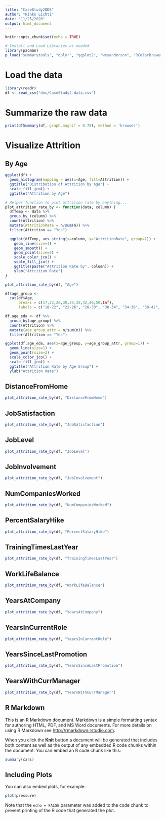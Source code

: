 ```yaml
---
title: "CaseStudy2DDS"
author: "Rinku Lichti"
date: "11/25/2020"
output: html_document
---
```


```r
knitr::opts_chunk$set(echo = TRUE)
```

```r
# Install and Load Libraries as needed
library(pacman)
p_load("summarytools", "dplyr", "ggplot2", "wesanderson", "RColorBrewer", "ggsci")
```

# Load the data

```r
library(readr)
df <- read_csv("doc/CaseStudy2-data.csv")
```

# Summarize the raw data

```r
print(dfSummary(df, graph.magnif = 0.75), method = 'browser')
```

# Visualize Attrition

## By Age

```r
ggplot(df) + 
  geom_histogram(mapping = aes(x=Age, fill=Attrition)) + 
  ggtitle("Distribution of Attrition by Age") + 
  scale_fill_jco() +
  ggtitle("Attrition by Age")
```

```r
# Helper function to plot attrition rate by anything...
plot_attrition_rate_by <- function(data, column) {
  dfTemp <- data %>%
  group_by_(column) %>%
  count(Attrition) %>%
  mutate(AttritionRate = n/sum(n)) %>%
  filter(Attrition == "Yes")

  ggplot(dfTemp, aes_string(x=column, y="AttritionRate", group=1)) +
    geom_line(size=1) +
    geom_smooth() + 
    geom_point(size=2) + 
    scale_color_jco() +
    scale_fill_jco() +
    ggtitle(paste("Attrition Rate by", column)) + 
    ylab("Attrition Rate")
}
```



```r
plot_attrition_rate_by(df, "Age")
```

```r
df$age_group <- 
  cut(df$Age, 
      breaks = c(17,22,26,30,34,38,42,46,50,Inf), 
      labels = c("18-22", "22-26", "26-30", "30-34", "34-38", "38-42", "42-46", "46-50", "50+"))

df.age_eda <- df %>%
  group_by(age_group) %>%
  count(Attrition) %>%
  mutate(age_group_attr = n/sum(n)) %>%
  filter(Attrition == "Yes")

ggplot(df.age_eda, aes(x=age_group, y=age_group_attr, group=1)) +
  geom_line(size=1) +
  geom_point(size=2) + 
  scale_color_jco() +
  scale_fill_jco() +
  ggtitle("Attrition Rate by Age Group") + 
  ylab("Attrition Rate")
```

## DistanceFromHome

```r
plot_attrition_rate_by(df, "DistanceFromHome")
```
## JobSatisfaction

```r
plot_attrition_rate_by(df, "JobSatisfaction")
```

## JobLevel

```r
plot_attrition_rate_by(df, "JobLevel")
```
## JobInvolvement

```r
plot_attrition_rate_by(df, "JobInvolvement")
```

## NumCompaniesWorked

```r
plot_attrition_rate_by(df, "NumCompaniesWorked")
```

## PercentSalaryHike

```r
plot_attrition_rate_by(df, "PercentSalaryHike")
```
## TrainingTimesLastYear

```r
plot_attrition_rate_by(df, "TrainingTimesLastYear")
```

## WorkLifeBalance

```r
plot_attrition_rate_by(df, "WorkLifeBalance")
```

## YearsAtCompany

```r
plot_attrition_rate_by(df, "YearsAtCompany")
```
## YearsInCurrentRole

```r
plot_attrition_rate_by(df, "YearsInCurrentRole")
```

## YearsSinceLastPromotion

```r
plot_attrition_rate_by(df, "YearsSinceLastPromotion")
```
## YearsWithCurrManager

```r
plot_attrition_rate_by(df, "YearsWithCurrManager")
```

## R Markdown

This is an R Markdown document. Markdown is a simple formatting syntax for authoring HTML, PDF, and MS Word documents. For more details on using R Markdown see <http://rmarkdown.rstudio.com>.

When you click the **Knit** button a document will be generated that includes both content as well as the output of any embedded R code chunks within the document. You can embed an R code chunk like this:

```r
summary(cars)
```

## Including Plots

You can also embed plots, for example:

```r
plot(pressure)
```

Note that the `echo = FALSE` parameter was added to the code chunk to prevent printing of the R code that generated the plot.
